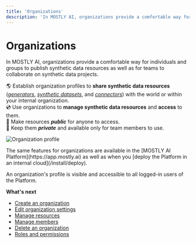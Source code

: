 ```yaml
---
title: 'Organizations'
description: 'In MOSTLY AI, organizations provide a comfortable way for individuals and groups to publish synthetic data resources as well as for teams to collaborate on synthetic data projects.'
---
```



# Organizations

In MOSTLY AI, organizations provide a comfortable way for individuals and groups to publish synthetic data resources as well as for teams to collaborate on synthetic data projects.

🌎 Establish organization profiles to **share synthetic data resources** ([_generators_](/generators), [_synthetic datasets_](/synthetic-datasets), and [_connectors_](/connectors)) with the world or within your internal organization.<br />
💿 Use organizations to **manage synthetic data resources** and **access** to them.<br />
📢 Make resources **_public_** for anyone to access.<br />
🔐 Keep them **_private_** and available only for team members to use.

<Image
    src="/docs/docimages/organizations/organizations.webp"
    alt="Organization profile"
    width={900}
    height={300}
/>

<CustomCallout>
The same features for organizations are available in the [MOSTLY AI Platform](https://app.mostly.ai) as well as when you [deploy the Platform in an internal cloud](/install/deploy).

An organization's profile is visible and accessible to all logged-in users of the Platform.
</CustomCallout>

**What's next**

* [Create an organization](/organizations/create)
* [Edit organization settings](/organizations/edit-settings)
* [Manage resources](/organizations/manage-resources)
* [Manage members](/organizations/manage-members)
* [Delete an organization](/organizations/delete)
* [Roles and permissions](/organizations/roles-and-permissions)